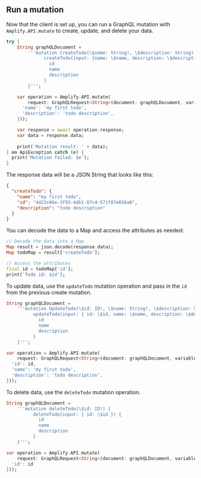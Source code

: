## Run a mutation

Now that the client is set up, you can run a GraphQL mutation with `Amplify.API.mutate` to create, update, and delete your data.

```dart
try {
    String graphQLDocument =
        '''mutation CreateTodo(\$name: String!, \$description: String) {
              createTodo(input: {name: \$name, description: \$description}) {
                id
                name
                description
              }
        }''';

    var operation = Amplify.API.mutate(
        request: GraphQLRequest<String>(document: graphQLDocument, variables: {
      'name': 'my first todo',
      'description': 'todo description',
    }));

    var response = await operation.response;
    var data = response.data;
    
    print('Mutation result: ' + data);
} on ApiException catch (e) {
  print('Mutation failed: $e');
}
```

The response data will be a JSON String that looks like this:

```json
{
  "createTodo": {
    "name": "my first todo",
    "id": "4422c06e-3f93-4db1-87c4-571f87e656a0",
    "description": "todo description"
  }
}
```

You can decode the data to a Map and access the attributes as needed:

```dart
// Decode the data into a Map
Map result = json.decode(response.data);
Map todoMap = result['createTodo'];

// Access the attributes
final id = todoMap['id'];
print('Todo id: $id');
```

To update data, use the `updateTodo` mutation operation and pass in the `id` from the previous create mutation.

```dart
String graphQLDocument =
    '''mutation UpdateTodo(\$id: ID!, \$name: String!, \$description: String) {
          updateTodo(input: { id: \$id, name: \$name, description: \$description}) {
            id
            name
            description
          }
    }''';

var operation = Amplify.API.mutate(
    request: GraphQLRequest<String>(document: graphQLDocument, variables: {
  'id': id,
  'name': 'my first todo',
  'description': 'todo description',
}));
```

To delete data, use the `deleteTodo` mutation operation.

```dart
String graphQLDocument =
    '''mutation deleteTodo(\$id: ID!) {
          deleteTodo(input: { id: \$id }) {
            id
            name
            description
          }
    }''';

var operation = Amplify.API.mutate(
    request: GraphQLRequest<String>(document: graphQLDocument, variables: {
  'id': id
}));
```